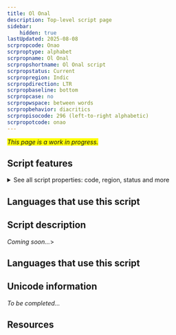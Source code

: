 ```yaml
---
title: Ol Onal
description: Top-level script page
sidebar:
    hidden: true
lastUpdated: 2025-08-08
scrpropcode: Onao
scrproptype: alphabet
scrpropname: Ol Onal
scrpropshortname: Ol Onal script
scrpropstatus: Current
scrpropregion: Indic
scrpropdirection: LTR
scrpropbaseline: bottom
scrpropcase: no
scrpropwspace: between words
scrpropbehavior: diacritics
scrpropisocode: 296 (left-to-right alphabetic)
scrpropotcode: onao
---
```


<span style='background-color:yellow'>_This page is a work in progress._</span>


## Script features

<details>
<summary> See all script properties: code, region, status and more</summary>
<ScriptInfo />
</details>

## Languages that use this script

<WsList script='Onao' wsMax='5' />

## Script description

_Coming soon..._>

## Languages that use this script

<WsList script='Onao' wsMax='5' />

## Unicode information

_To be completed..._

## Resources

<ScriptResources detailSummary='seemore' />

